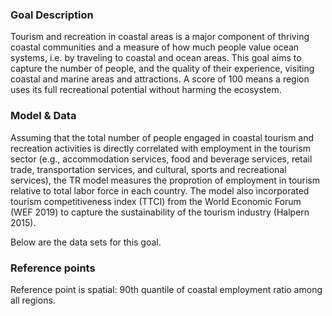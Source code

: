 ### Goal Description

Tourism and recreation in coastal areas is a major component of thriving coastal communities and a measure of how much people value ocean systems, i.e. by traveling to coastal and ocean areas. This goal aims to capture the number of people, and the quality of their experience, visiting coastal and marine areas and attractions. A score of 100 means a region uses its full recreational potential without harming the ecosystem.

### Model & Data 

Assuming that the total number of people engaged in coastal tourism and recreation activities is directly correlated with employment in the tourism sector (e.g., accommodation services, food and beverage services, retail trade, transportation services, and cultural, sports and recreational services), the TR model measures the proprotion of employment in tourism relative to total labor force in each country. The model also incorporated tourism competitiveness index (TTCI) from the World Economic Forum (WEF 2019) to capture the sustainability of the tourism  industry (Halpern 2015). 
   
Below are the data sets for this goal.

### Reference points 

Reference point is spatial: 90th quantile of coastal employment ratio among all regions. 
